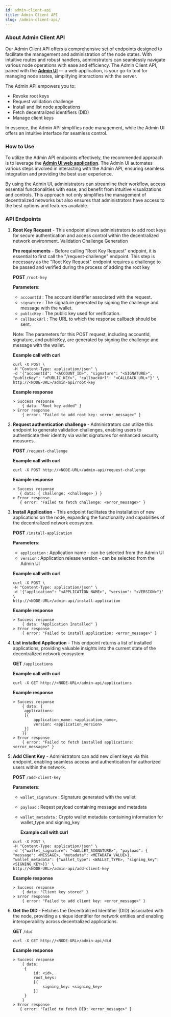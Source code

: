 ```yaml
---
id: admin-client-api
title: Admin Client API
slug: /admin-client-api/
---
```


### About Admin Client API

Our Admin Client API offers a comprehensive set of endpoints designed to facilitate the management and administration of the node states.
With intuitive routes and robust handlers, administrators can seamlessly navigate various node operations with ease and efficiency.
The Admin Client API, paired with the **[Admin UI](/admin-ui)** — a web application, is your go-to tool for managing node states,
simplifying interactions with the server.

The Admin API empowers you to:

- Revoke root keys
- Request validation challenge
- Install and list node applications
- Fetch decentralized identifiers (DID)
- Manage client keys

In essence, the Admin API simplifies node management, while the Admin UI offers an intuitive interface for seamless control.

### How to Use

To utilize the Admin API endpoints effectively, the recommended approach is to leverage the **[Admin UI web application](/admin-ui)**. The Admin UI automates various steps involved in interacting with the Admin API, ensuring seamless integration and providing the best user experience.

By using the Admin UI, administrators can streamline their workflow, access essential functionalities with ease, and benefit from intuitive visualizations and controls. This approach not only simplifies the management of decentralized networks but also ensures that administrators have access to the best options and features available.

### API Endpoints

1. **Root Key Request** - This endpoint allows administrators to add root keys for secure authentication and access control within the decentralized network environment.
   Validation Challenge Generation

   **Pre requirements** - Before calling "Root Key Request" endpoint, it is essential to first call the "/request-challenge" endpoint. This step is necessary as the "Root Key Request" endpoint requires a challenge to be passed and verified during the process of adding the root key

   **POST** `/root-key`

   **Parameters**:

   - `accountId` : The account identifier associated with the request.
   - `signature` : The signature generated by signing the challenge and message with the wallet.
   - `publicKey` : The public key used for verification.
   - `callbackUrl` : The URL to which the response callback should be sent.

   Note: The parameters for this POST request, including accountId, signature, and publicKey, are generated by signing the challenge and message with the wallet.

   **Example call with curl**

   ```
   curl -X POST \
   -H "Content-Type: application/json" \
   -d '{"accountId": "<ACCOUNT_ID>", "signature": "<SIGNATURE>", "publicKey": "<PUBLIC_KEY>", "callbackUrl": "<CALLBACK_URL>"}' \
   http://<NODE-URL>/admin-api/root-key
   ```

   **Example response**

   ```
   > Success response
       { data: "Root key added" }
   > Error response
       { error: "Failed to add root key: <error_message>" }
   ```

2. **Request authentication challenge** - Administrators can utilize this endpoint to generate validation challenges, enabling users to authenticate their identity via wallet signatures for enhanced security measures.

   **POST** `/request-challenge`

   **Example call with curl**

   ```
   curl -X POST http://<NODE-URL>/admin-api/request-challenge
   ```

   **Example response**

   ```
   > Success response
      { data: { challenge: <challenge> } }
   > Error response
      { error: "Failed to fetch challenge: <error_message>" }
   ```

3. **Install Application** - This endpoint facilitates the installation of new applications on the node, expanding the functionality and capabilities of the decentralized network ecosystem.

   **POST** `/install-application`

   **Parameters**:

   - `application` : Application name - can be selected from the Admin UI
   - `version` : Application release version - can be selected from the Admin UI

   **Example call with curl**

   ```
   curl -X POST \
   -H "Content-Type: application/json" \
   -d '{"application": "<APPLICATION_NAME>", "version": "<VERSION>"}' \
   http://<NODE-URL>/admin-api/install-application
   ```

   **Example response**

   ```
   > Success response
       { data: "Application Installed" }
   > Error response
       { error: "Failed to install application: <error_message>" }
   ```

4. **List installed Application** - This endpoint returns a list of installed applications, providing valuable insights into the current state of the decentralized network ecosystem

   **GET** `/applications`

   **Example call with curl**

   ```
   curl -X GET http://<NODE-URL>/admin-api/applications
   ```

   **Example response**

   ```
   > Success response
       { data: {
        applications:
        [{
            application_name: <application_name>,
            version: <application_version>
        }]
       }}
   > Error response
       { error: "Failed to fetch installed applications: <error_message>" }
   ```

5. **Add Client Key** - Administrators can add new client keys via this endpoint, enabling seamless access and authentication for authorized users within the network.

   **POST** `/add-client-key`

   **Parameters**:

   - `wallet_signature` : Signature generated with the wallet
   - `payload` : Reqest payload containing message and metadata
   - `wallet_metadata` : Crypto wallet metadata containing information for wallet_type and signing_key

     **Example call with curl**

   ```
   curl -X POST \
   -H "Content-Type: application/json" \
   -d '{"wallet_signature": "<WALLET_SIGNATURE>", "payload": { "message": <MESSAGE>, "metadata": <METADATA_VALUE>}. "wallet_metadata": {"wallet_type": <WALLET_TYPE>, "signing_key": <SIGNING_KEY>}}' \
   http://<NODE-URL>/admin-api/add-client-key
   ```

   **Example response**

   ```
   > Success response
       { data: "Client key stored" }
   > Error response
       { error: "Failed to add client key: <error_message>" }
   ```

6. **Get the DID** - Fetches the Decentralized Identifier (DID) associated with the node, providing a unique identifier for network entities and enabling interoperability across decentralized applications.

   **GET** `/did`

   ```
   curl -X GET http://<NODE-URL>/admin-api/did
   ```

   **Example response**

   ```
   > Success response
       { data:
        {
            id: <id>,
            root_keys:
            [{
                signing_key: <signing_key>
            }]
        }
       }
   > Error response
      { error: "Failed to fetch DID: <error_message>" }
   ```
